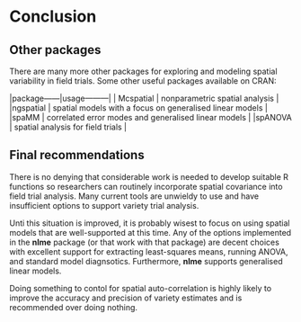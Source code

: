 # Conclusion {#ch6}

## Other packages
There are many more other packages for exploring and modeling spatial variability in field trials. Some other useful packages available on CRAN:

|package------|usage---------|
| Mcspatial | nonparametric spatial analysis |
|ngspatial | spatial models with a focus on generalised linear models |
|spaMM  | correlated error modes and generalised linear models |
|spANOVA | spatial analysis for field trials |

## Final recommendations

There is no denying that considerable work is needed to develop suitable R functions so researchers can routinely incorporate spatial covariance into field trial analysis. Many current tools are unwieldy to use and have insufficient options to support variety trial analysis. 

Unti this situation is improved, it is probably wisest to focus on using spatial models that are well-supported at this time. Any of the options implemented in the **nlme** package (or that work with that package) are decent choices with excellent support for extracting least-squares means, running ANOVA, and standard model diagnsotics. Furthermore, **nlme** supports generalised linear models. 

Doing something to contol for spatial auto-correlation is highly likely to improve the accuracy and precision of variety estimates and is recommended over doing nothing. 

